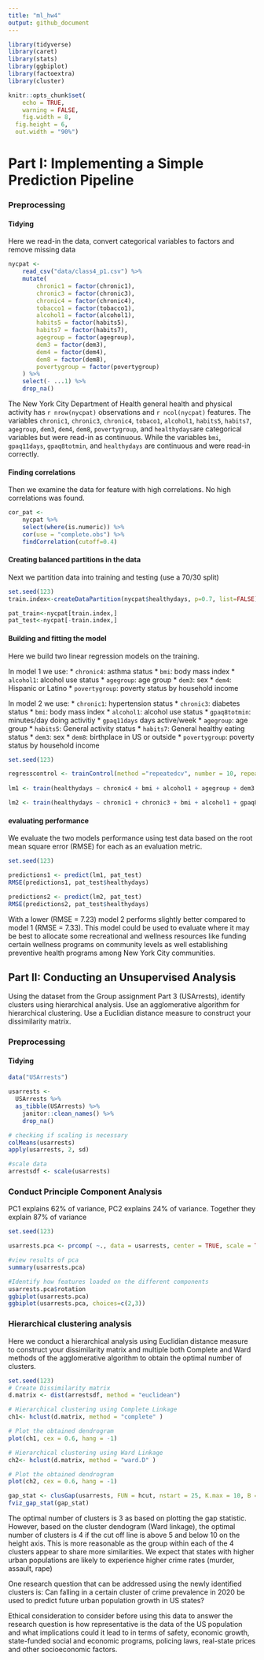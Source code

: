 ```yaml
---
title: "ml_hw4"
output: github_document
---
```


```r
library(tidyverse)
library(caret)
library(stats)
library(ggbiplot)
library(factoextra)
library(cluster)

knitr::opts_chunk$set(
	echo = TRUE,
	warning = FALSE,
	fig.width = 8, 
  fig.height = 6,
  out.width = "90%")
```

# Part I: Implementing a Simple Prediction Pipeline 

### Preprocessing

#### Tidying 

Here we read-in the data, convert categorical variables to factors and remove missing data

```r
nycpat <-
    read_csv("data/class4_p1.csv") %>% 
    mutate(
        chronic1 = factor(chronic1),
        chronic3 = factor(chronic3),
        chronic4 = factor(chronic4),
        tobacco1 = factor(tobacco1),
        alcohol1 = factor(alcohol1),
        habits5 = factor(habits5),
        habits7 = factor(habits7),
        agegroup = factor(agegroup),
        dem3 = factor(dem3),
        dem4 = factor(dem4),
        dem8 = factor(dem8),
        povertygroup = factor(povertygroup)
    ) %>% 
    select(- ...1) %>% 
    drop_na()
```

The New York City Department of Health general health and physical activity has `r nrow(nycpat)` observations and `r ncol(nycpat)` features. The variables `chronic1`, `chronic3`, `chronic4`, `tobaco1`, `alcohol1`, `habits5`, `habits7`, `agegroup`, `dem3`, `dem4`, `dem8`, `povertygroup`, and `healthydays`are categorical variables but were read-in as continuous. While the variables `bmi`, `gpaq11days`, `gpaq8totmin`, and `healthydays` are continuous and were read-in correctly.

#### Finding correlations

Then we examine the data for feature with high correlations. No high correlations was found.

```r
cor_pat <-
    nycpat %>% 
    select(where(is.numeric)) %>% 
    cor(use = "complete.obs") %>% 
    findCorrelation(cutoff=0.4)
```

#### Creating balanced partitions in the data

Next we partition data into training and testing (use a 70/30 split)

```r
set.seed(123)
train.index<-createDataPartition(nycpat$healthydays, p=0.7, list=FALSE)

pat_train<-nycpat[train.index,]
pat_test<-nycpat[-train.index,]
```


#### Building and fitting the model

Here we build two linear regression models on the training. 

In model 1 we use:
* `chronic4`: asthma status
* `bmi`: body mass index
* `alcohol1`: alcohol use status
* `agegroup`: age group
* `dem3`: sex
* `dem4`: Hispanic or Latino
* `povertygroup`: poverty status by household income

In model 2 we use:
* `chronic1`: hypertension status
* `chronic3`: diabetes status
* `bmi`: body mass index
* `alcohol1`: alcohol use status
* `gpaq8totmin`: minutes/day doing activitiy
* `gpaq11days` days active/week
* `agegroup`: age group
* `habits5`: General activity status
* `habits7`: General healthy eating status
* `dem3`: sex
* `dem8`: birthplace in US or outside
* `povertygroup`: poverty status by household income

```r
set.seed(123)

regresscontrol <- trainControl(method ="repeatedcv", number = 10, repeats = 5)
                       
lm1 <- train(healthydays ~ chronic4 + bmi + alcohol1 + agegroup + dem3 + dem4 + povertygroup, data = pat_train, method = "lm", preProc=c("center", "scale"), trControl = regresscontrol)

lm2 <- train(healthydays ~ chronic1 + chronic3 + bmi + alcohol1 + gpaq8totmin + gpaq11days + agegroup + habits5 + habits7+ dem3 + dem8 + povertygroup, data = pat_train, method = "lm", preProc=c("center", "scale"), trControl = regresscontrol)
```

#### evaluating performance 

We evaluate the two models performance using test data based on the root mean square error (RMSE) for each as an evaluation metric.

```r
set.seed(123)

predictions1 <- predict(lm1, pat_test)
RMSE(predictions1, pat_test$healthydays)

predictions2 <- predict(lm2, pat_test)
RMSE(predictions2, pat_test$healthydays)
```

With a lower (RMSE = 7.23) model 2 performs slightly better compared to model 1 (RMSE = 7.33). This model could be used to evaluate where it may be best to allocate some recreational and wellness resources like funding certain wellness programs on community levels as well establishing preventive health programs among New York City communities. 


## Part II: Conducting an Unsupervised Analysis

Using the dataset from the Group assignment Part 3 (USArrests), identify clusters using hierarchical analysis. Use an agglomerative algorithm for hierarchical clustering. Use a Euclidian distance measure to construct your dissimilarity matrix.

### Preprocessing

#### Tidying 

```r
data("USArrests")

usarrests <-
  USArrests %>% 
  as_tibble(USArrests) %>% 
    janitor::clean_names() %>% 
    drop_na() 

# checking if scaling is necessary
colMeans(usarrests)
apply(usarrests, 2, sd)

#scale data
arrestsdf <- scale(usarrests)
```

### Conduct Principle Component Analysis

PC1 explains 62% of variance, PC2 explains 24% of variance. Together they explain 87% of variance 

```r
set.seed(123)

usarrests.pca <- prcomp( ~., data = usarrests, center = TRUE, scale = TRUE)

#view results of pca
summary(usarrests.pca)

#Identify how features loaded on the different components
usarrests.pca$rotation
ggbiplot(usarrests.pca)
ggbiplot(usarrests.pca, choices=c(2,3))
```

### Hierarchical clustering analysis

Here we conduct a hierarchical analysis using Euclidian distance measure to construct your dissimilarity matrix and multiple both Complete and Ward methods of the agglomerative algorithm to obtain the optimal number of clusters.


```r
set.seed(123)
# Create Dissimilarity matrix
d.matrix <- dist(arrestsdf, method = "euclidean")

# Hierarchical clustering using Complete Linkage
ch1<- hclust(d.matrix, method = "complete" )

# Plot the obtained dendrogram
plot(ch1, cex = 0.6, hang = -1)

# Hierarchical clustering using Ward Linkage
ch2<- hclust(d.matrix, method = "ward.D" )

# Plot the obtained dendrogram 
plot(ch2, cex = 0.6, hang = -1)

gap_stat <- clusGap(usarrests, FUN = hcut, nstart = 25, K.max = 10, B = 50)
fviz_gap_stat(gap_stat)
```

The optimal number of clusters is 3 as based on plotting the gap statistic. However, based on the cluster dendogram (Ward linkage), the optimal number of clusters is 4 if the cut off line is above 5 and below 10 on the height axis. This is more reasonable as the group within each of the 4 clusters appear to share more similarities. We expect that states with higher urban populations are likely to experience higher crime rates (murder, assault, rape)

One research question that can be addressed using the newly identified clusters is: Can falling in a certain cluster of crime prevalence in 2020 be used to predict future urban population growth in US states?

Ethical consideration to consider before using this data to answer the research question is how representative is the data of the US population and what implications could it lead to in terms of safety, economic growth, state-funded social and economic programs, policing laws, real-state prices and other socioeconomic factors. 






